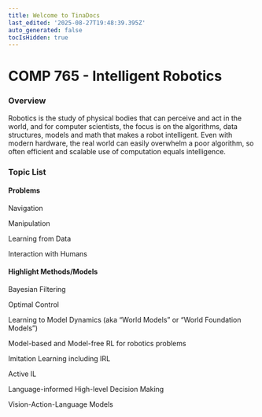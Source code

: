 ```yaml
---
title: Welcome to TinaDocs
last_edited: '2025-08-27T19:48:39.395Z'
auto_generated: false
tocIsHidden: true
---
```


# COMP 765 - Intelligent Robotics

### Overview

Robotics is the study of physical bodies that can perceive and act in the world, and for computer scientists, the focus is on the algorithms, data structures, models and math that makes a robot intelligent. Even with modern hardware, the real world can easily overwhelm a poor algorithm, so often efficient and scalable use of computation equals intelligence. 

### Topic List

#### Problems

Navigation

Manipulation

Learning from Data

Interaction with Humans

#### Highlight Methods/Models

Bayesian Filtering

Optimal Control

Learning to Model Dynamics (aka “World Models” or “World Foundation Models”)

Model-based and Model-free RL for robotics problems

Imitation Learning including IRL

Active IL

Language-informed High-level Decision Making

Vision-Action-Language Models
